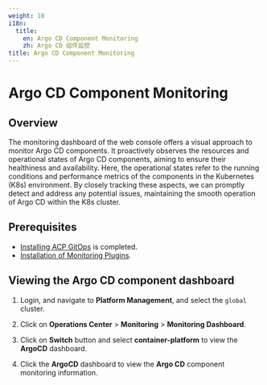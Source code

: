 ```yaml
---
weight: 10
i18n:
  title:
    en: Argo CD Component Monitoring
    zh: Argo CD 组件监控
title: Argo CD Component Monitoring
---
```


# Argo CD Component Monitoring

## Overview

The monitoring dashboard of the web console offers a visual approach to monitor Argo CD components. It proactively observes the resources and operational states of Argo CD components, aiming to ensure their healthiness and availability. Here, the operational states refer to the running conditions and performance metrics of the components in the Kubernetes (K8s) environment. By closely tracking these aspects, we can promptly detect and address any potential issues, maintaining the smooth operation of Argo CD within the K8s cluster.

## Prerequisites
- [Installing ACP GitOps](/gitops/install_gitops/install_gitops_plugin.mdx) is completed.
- [Installation of Monitoring Plugins](/observability/monitor/functions/install_monitor.mdx).

## Viewing the Argo CD component dashboard

1. Login, and navigate to **Platform Management**, and select the `global` cluster.

2. Click on **Operations Center** > **Monitoring** > **Monitoring Dashboard**.

3. Click on **Switch** button and select **container-platform** to view the **ArgoCD** dashboard.

4. Click the **ArgoCD** dashboard to view the **Argo CD** component monitoring information.
